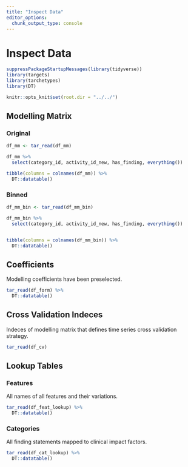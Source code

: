 ```yaml
---
title: "Inspect Data"
editor_options: 
  chunk_output_type: console
---
```



# Inspect Data

```r
suppressPackageStartupMessages(library(tidyverse))
library(targets)
library(tarchetypes)
library(DT)
```

```r
knitr::opts_knit$set(root.dir = "../../")
```

## Modelling Matrix

### Original
```r
df_mm <- tar_read(df_mm)

df_mm %>%
  select(category_id, activity_id_new, has_finding, everything())

tibble(columns = colnames(df_mm)) %>%
  DT::datatable()
```

### Binned
```r
df_mm_bin <- tar_read(df_mm_bin)

df_mm_bin %>%
  select(category_id, activity_id_new, has_finding, everything())


tibble(columns = colnames(df_mm_bin)) %>%
  DT::datatable()
```

## Coefficients

Modelling coefficients have been preselected.

```r
tar_read(df_form) %>%
  DT::datatable()
```

## Cross Validation Indeces

Indeces of modelling matrix that defines time series cross validation strategy.

```r
tar_read(df_cv)
```

## Lookup Tables

### Features

All names of all features and their variations.

```r
tar_read(df_feat_lookup) %>%
  DT::datatable()
```

### Categories

All finding statements mapped to clinical impact factors.

```r
tar_read(df_cat_lookup) %>%
  DT::datatable()
```

